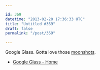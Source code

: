 ```yaml
---

id: 369
datetime: "2013-02-20 17:36:33 UTC"
title: "Untitled #369"
draft: false
permalink: "/post/369"

---
```


Google Glass. Gotta love those [moonshots](https://plus.google.com/+google/posts/eTHgKXd55SG). 

 
 * [Google Glass - Home](http://www.google.com/glass/start/)



